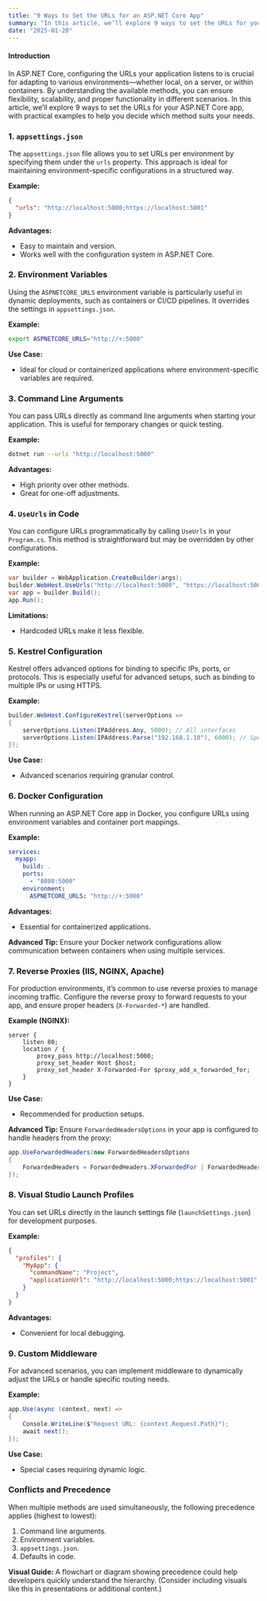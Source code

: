 ```yaml
---
title: "9 Ways to Set the URLs for an ASP.NET Core App"
summary: "In this article, we’ll explore 9 ways to set the URLs for your ASP.NET Core app, with practical examples to help you decide which method suits your needs."
date: "2025-01-20"
---
```




#### Introduction

In ASP.NET Core, configuring the URLs your application listens to is crucial for adapting to various environments—whether local, on a server, or within containers. By understanding the available methods, you can ensure flexibility, scalability, and proper functionality in different scenarios. In this article, we’ll explore 9 ways to set the URLs for your ASP.NET Core app, with practical examples to help you decide which method suits your needs.



### 1. `appsettings.json`
The `appsettings.json` file allows you to set URLs per environment by specifying them under the `urls` property. This approach is ideal for maintaining environment-specific configurations in a structured way.

**Example:**
```json
{
  "urls": "http://localhost:5000;https://localhost:5001"
}
```
**Advantages:**
- Easy to maintain and version.
- Works well with the configuration system in ASP.NET Core.





### 2. Environment Variables
Using the `ASPNETCORE_URLS` environment variable is particularly useful in dynamic deployments, such as containers or CI/CD pipelines. It overrides the settings in `appsettings.json`.

**Example:**
```bash
export ASPNETCORE_URLS="http://+:5000"
```
**Use Case:**
- Ideal for cloud or containerized applications where environment-specific variables are required.



### 3. Command Line Arguments
You can pass URLs directly as command line arguments when starting your application. This is useful for temporary changes or quick testing.

**Example:**
```bash
dotnet run --urls "http://localhost:5000"
```
**Advantages:**
- High priority over other methods.
- Great for one-off adjustments.





### 4. `UseUrls` in Code
You can configure URLs programmatically by calling `UseUrls` in your `Program.cs`. This method is straightforward but may be overridden by other configurations.

**Example:**
```csharp
var builder = WebApplication.CreateBuilder(args);
builder.WebHost.UseUrls("http://localhost:5000", "https://localhost:5001");
var app = builder.Build();
app.Run();
```
**Limitations:**
- Hardcoded URLs make it less flexible.



### 5. Kestrel Configuration
Kestrel offers advanced options for binding to specific IPs, ports, or protocols. This is especially useful for advanced setups, such as binding to multiple IPs or using HTTPS.

**Example:**
```csharp
builder.WebHost.ConfigureKestrel(serverOptions =>
{
    serverOptions.Listen(IPAddress.Any, 5000); // All interfaces
    serverOptions.Listen(IPAddress.Parse("192.168.1.10"), 6000); // Specific IP
});
```
**Use Case:**
- Advanced scenarios requiring granular control.


### 6. Docker Configuration
When running an ASP.NET Core app in Docker, you configure URLs using environment variables and container port mappings.

**Example:**
```yaml
services:
  myapp:
    build: .
    ports:
      - "8080:5000"
    environment:
      ASPNETCORE_URLS: "http://+:5000"
```
**Advantages:**
- Essential for containerized applications.

**Advanced Tip:** Ensure your Docker network configurations allow communication between containers when using multiple services.



### 7. Reverse Proxies (IIS, NGINX, Apache)
For production environments, it’s common to use reverse proxies to manage incoming traffic. Configure the reverse proxy to forward requests to your app, and ensure proper headers (`X-Forwarded-*`) are handled.

**Example (NGINX):**
```nginx
server {
    listen 80;
    location / {
        proxy_pass http://localhost:5000;
        proxy_set_header Host $host;
        proxy_set_header X-Forwarded-For $proxy_add_x_forwarded_for;
    }
}
```
**Use Case:**
- Recommended for production setups.


**Advanced Tip:** Ensure `ForwardedHeadersOptions` in your app is configured to handle headers from the proxy:
```csharp
app.UseForwardedHeaders(new ForwardedHeadersOptions
{
    ForwardedHeaders = ForwardedHeaders.XForwardedFor | ForwardedHeaders.XForwardedProto
});
```



### 8. Visual Studio Launch Profiles
You can set URLs directly in the launch settings file (`launchSettings.json`) for development purposes.

**Example:**
```json
{
  "profiles": {
    "MyApp": {
      "commandName": "Project",
      "applicationUrl": "http://localhost:5000;https://localhost:5001"
    }
  }
}
```
**Advantages:**
- Convenient for local debugging.



### 9. Custom Middleware
For advanced scenarios, you can implement middleware to dynamically adjust the URLs or handle specific routing needs.

**Example:**
```csharp
app.Use(async (context, next) =>
{
    Console.WriteLine($"Request URL: {context.Request.Path}");
    await next();
});
```
**Use Case:**
- Special cases requiring dynamic logic.



### Conflicts and Precedence
When multiple methods are used simultaneously, the following precedence applies (highest to lowest):
1. Command line arguments.
2. Environment variables.
3. `appsettings.json`.
4. Defaults in code.

**Visual Guide:**
A flowchart or diagram showing precedence could help developers quickly understand the hierarchy. (Consider including visuals like this in presentations or additional content.)